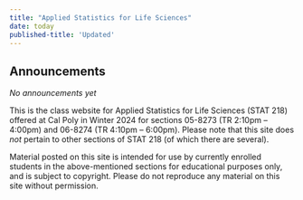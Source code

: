 ```yaml
---
title: "Applied Statistics for Life Sciences"
date: today
published-title: 'Updated'
---
```


::: callout-note
## Announcements

*No announcements yet*

:::

This is the class website for Applied Statistics for Life Sciences (STAT 218) offered at Cal Poly in Winter 2024 for sections 05-8273 (TR 2:10pm -- 4:00pm) and 06-8274 (TR 4:10pm -- 6:00pm). Please note that this site does *not* pertain to other sections of STAT 218 (of which there are several).

Material posted on this site is intended for use by currently enrolled students in the above-mentioned sections for educational purposes only, and is subject to copyright. Please do not reproduce any material on this site without permission.
